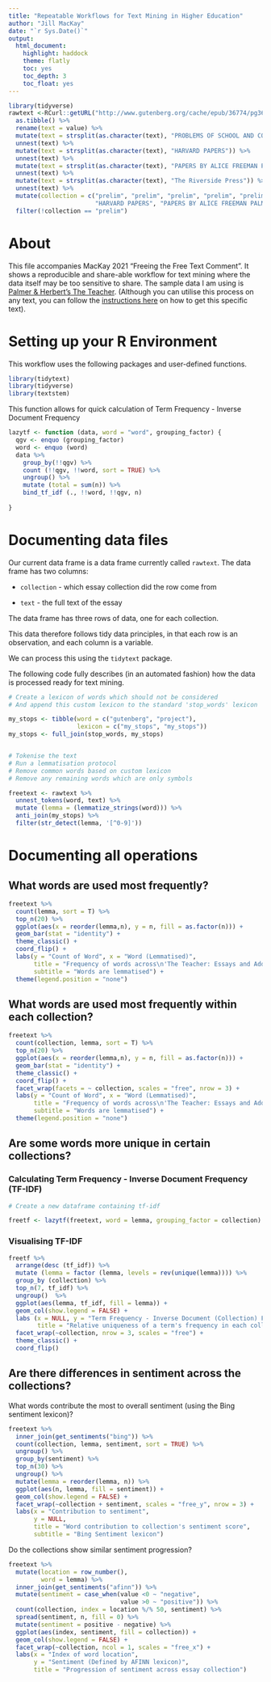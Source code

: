 ```yaml
---
title: "Repeatable Workflows for Text Mining in Higher Education"
author: "Jill MacKay"
date: "`r Sys.Date()`"
output: 
  html_document:
    highlight: haddock
    theme: flatly
    toc: yes
    toc_depth: 3
    toc_float: yes
---
```

```r

library(tidyverse)
rawtext <-RCurl::getURL("http://www.gutenberg.org/cache/epub/36774/pg36774.txt") %>% 
  as.tibble() %>% 
  rename(text = value) %>% 
  mutate(text = strsplit(as.character(text), "PROBLEMS OF SCHOOL AND COLLEGE")) %>% 
  unnest(text) %>% 
  mutate(text = strsplit(as.character(text), "HARVARD PAPERS")) %>% 
  unnest(text) %>% 
  mutate(text = strsplit(as.character(text), "PAPERS BY ALICE FREEMAN PALMER")) %>% 
  unnest(text) %>% 
  mutate(text = strsplit(as.character(text), "The Riverside Press")) %>% 
  unnest(text) %>% 
  mutate(collection = c("prelim", "prelim", "prelim", "prelim", "prelim", "PROBLEMS OF SCHOOL AND COLLEGE",
                        "HARVARD PAPERS", "PAPERS BY ALICE FREEMAN PALMER", "prelim")) %>% 
  filter(!collection == "prelim") 
```
# About
This file accompanies MacKay 2021 "Freeing the Free Text Comment". It shows a reproducible and share-able workflow for text mining where the data itself may be too sensitive to share. The sample data I am using is [Palmer & Herbert's The Teacher](http://www.gutenberg.org/ebooks/36774). (Although you can utilise this process on any text, you can follow the [instructions here](getdata.html) on how to get this specific text). 


# Setting up your R Environment
This workflow uses the following packages and user-defined functions. 

```r
library(tidytext)
library(tidyverse)
library(textstem)

```

This function allows for quick calculation of Term Frequency - Inverse Document Frequency
```r
lazytf <- function (data, word = "word", grouping_factor) {
  qgv <- enquo (grouping_factor)
  word <- enquo (word)
  data %>%
    group_by(!!qgv) %>%
    count (!!qgv, !!word, sort = TRUE) %>%
    ungroup() %>%
    mutate (total = sum(n)) %>%
    bind_tf_idf (., !!word, !!qgv, n)
  
}
```


# Documenting data files
Our current data frame is a data frame currently called `rawtext`. The data frame has two columns:

   * `collection` - which essay collection did the row come from

   * `text` - the full text of the essay
   
The data frame has three rows of data, one for each collection.
   
This data therefore follows tidy data principles, in that each row is an observation, and each column is a variable. 

We can process this using the `tidytext` package.


The following code fully describes (in an automated fashion) how the data is processed ready for text mining. 

```r

# Create a lexicon of words which should not be considered
# And append this custom lexicon to the standard 'stop_words' lexicon

my_stops <- tibble(word = c("gutenberg", "project"),
                   lexicon = c("my_stops", "my_stops"))
my_stops <- full_join(stop_words, my_stops)


# Tokenise the text
# Run a lemmatisation protocol
# Remove common words based on custom lexicon
# Remove any remaining words which are only symbols

freetext <- rawtext %>% 
  unnest_tokens(word, text) %>%
  mutate (lemma = (lemmatize_strings(word))) %>%
  anti_join(my_stops) %>% 
  filter(str_detect(lemma, '[^0-9]'))

```


# Documenting all operations
## What words are used most frequently?

```r


freetext %>% 
  count(lemma, sort = T) %>% 
  top_n(20) %>% 
  ggplot(aes(x = reorder(lemma,n), y = n, fill = as.factor(n))) +
  geom_bar(stat = "identity") +
  theme_classic() +
  coord_flip() +
  labs(y = "Count of Word", x = "Word (Lemmatised)",
       title = "Frequency of words across\n'The Teacher: Essays and Addresses on Education' by Palmer and Herbert",
       subtitle = "Words are lemmatised") +
  theme(legend.position = "none")

```


## What words are used most frequently within each collection?
```r

freetext %>% 
  count(collection, lemma, sort = T) %>% 
  top_n(20) %>% 
  ggplot(aes(x = reorder(lemma,n), y = n, fill = as.factor(n))) +
  geom_bar(stat = "identity") +
  theme_classic() +
  coord_flip() +
  facet_wrap(facets = ~ collection, scales = "free", nrow = 3) +
  labs(y = "Count of Word", x = "Word (Lemmatised)",
       title = "Frequency of words across\n'The Teacher: Essays and Addresses on Education 'by Palmer and Herbert",
       subtitle = "Words are lemmatised") +
  theme(legend.position = "none")

```


## Are some words more unique in certain collections?
### Calculating Term Frequency - Inverse Document Frequency (TF-IDF)
```r
# Create a new dataframe containing tf-idf

freetf <- lazytf(freetext, word = lemma, grouping_factor = collection)
```


### Visualising TF-IDF
```r
freetf %>% 
  arrange(desc (tf_idf)) %>%
  mutate (lemma = factor (lemma, levels = rev(unique(lemma)))) %>%
  group_by (collection) %>%
  top_n(7, tf_idf) %>%
  ungroup()  %>% 
  ggplot(aes(lemma, tf_idf, fill = lemma)) +
  geom_col(show.legend = FALSE) +
  labs (x = NULL, y = "Term Frequency - Inverse Document (Collection) Frequency",
        title = "Relative uniqueness of a term's frequency in each collection") +
  facet_wrap(~collection, nrow = 3, scales = "free") +
  theme_classic() +
  coord_flip() 

```



## Are there differences in sentiment across the collections?
What words contribute the most to overall sentiment (using the Bing sentiment lexicon)?
```r

freetext %>% 
  inner_join(get_sentiments("bing")) %>%
  count(collection, lemma, sentiment, sort = TRUE) %>%
  ungroup() %>% 
  group_by(sentiment) %>%
  top_n(30) %>%
  ungroup() %>%
  mutate(lemma = reorder(lemma, n)) %>%
  ggplot(aes(n, lemma, fill = sentiment)) +
  geom_col(show.legend = FALSE) +
  facet_wrap(~collection + sentiment, scales = "free_y", nrow = 3) +
  labs(x = "Contribution to sentiment",
       y = NULL,
       title = "Word contribution to collection's sentiment score",
       subtitle = "Bing Sentiment lexicon")

```

Do the collections show similar sentiment progression?

```r

freetext %>% 
  mutate(location = row_number(),
         word = lemma) %>% 
  inner_join(get_sentiments("afinn")) %>% 
  mutate(sentiment = case_when(value <0 ~ "negative",
                               value >0 ~ "positive")) %>% 
  count(collection, index = location %/% 50, sentiment) %>% 
  spread(sentiment, n, fill = 0) %>%
  mutate(sentiment = positive - negative) %>% 
  ggplot(aes(index, sentiment, fill = collection)) +
  geom_col(show.legend = FALSE) +
  facet_wrap(~collection, ncol = 1, scales = "free_x") +
  labs(x = "Index of word location",
       y = "Sentiment (Defined by AFINN lexicon)",
       title = "Progression of sentiment across essay collection")
```



